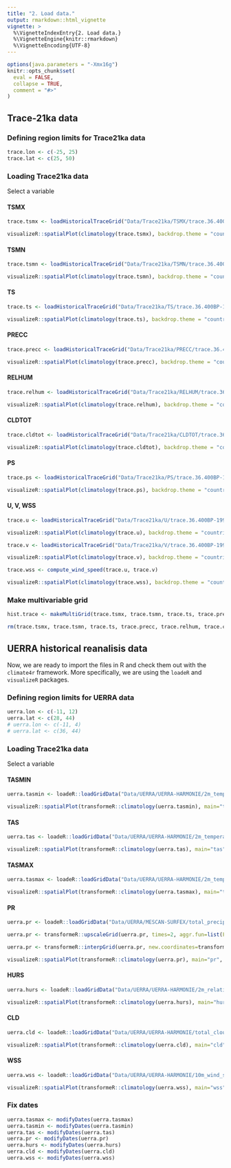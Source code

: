 ```yaml
---
title: "2. Load data."
output: rmarkdown::html_vignette
vignette: >
  %\VignetteIndexEntry{2. Load data.}
  %\VignetteEngine{knitr::rmarkdown}
  %\VignetteEncoding{UTF-8}
---
```


```r
options(java.parameters = "-Xmx16g")
knitr::opts_chunk$set(
  eval = FALSE,
  collapse = TRUE,
  comment = "#>"
)
```


## Trace-21ka data

### Defining region limits for Trace21ka data

```r
trace.lon <- c(-25, 25)
trace.lat <- c(25, 50)
```

### Loading Trace21ka data {.tabset} 

Select a variable 

#### TSMX

```r
trace.tsmx <- loadHistoricalTraceGrid("Data/Trace21ka/TSMX/trace.36.400BP-1990CE.cam2.h0.TSMX.2160101-2204012.nc", var="tasmax", lonLim=trace.lon, latLim = trace.lat)

visualizeR::spatialPlot(climatology(trace.tsmx), backdrop.theme = "countries", rev.colors=TRUE)
```

#### TSMN

```r
trace.tsmn <- loadHistoricalTraceGrid("Data/Trace21ka/TSMN/trace.36.400BP-1990CE.cam2.h0.TSMN.2160101-2204012.nc", var="tasmin", lonLim=trace.lon, latLim = trace.lat)

visualizeR::spatialPlot(climatology(trace.tsmn), backdrop.theme = "countries", rev.colors=TRUE)
```

#### TS

```r
trace.ts <- loadHistoricalTraceGrid("Data/Trace21ka/TS/trace.36.400BP-1990CE.cam2.h0.TS.2160101-2204012.nc", var="tas", lonLim=trace.lon, latLim = trace.lat)

visualizeR::spatialPlot(climatology(trace.ts), backdrop.theme = "countries", rev.colors=TRUE)
```

#### PRECC

```r
trace.precc <- loadHistoricalTraceGrid("Data/Trace21ka/PRECC/trace.36.400BP-1990CE.cam2.h0.PRECC.2160101-2204012.nc", var="pr", lonLim=trace.lon, latLim = trace.lat)

visualizeR::spatialPlot(climatology(trace.precc), backdrop.theme = "countries")
```

#### RELHUM

```r
trace.relhum <- loadHistoricalTraceGrid("Data/Trace21ka/RELHUM/trace.36.400BP-1990CE.cam2.h0.RELHUM.2160101-2204012.nc", var="hurs@992.5561", lonLim=trace.lon, latLim = trace.lat)

visualizeR::spatialPlot(climatology(trace.relhum), backdrop.theme = "countries")
```

#### CLDTOT

```r
trace.cldtot <- loadHistoricalTraceGrid("Data/Trace21ka/CLDTOT/trace.36.400BP-1990CE.cam2.h0.CLDTOT.2160101-2204012.nc", var="cldtot", lonLim=trace.lon, latLim = trace.lat)

visualizeR::spatialPlot(climatology(trace.cldtot), backdrop.theme = "countries")
```

#### PS

```r
trace.ps <- loadHistoricalTraceGrid("Data/Trace21ka/PS/trace.36.400BP-1990CE.cam2.h0.PS.2160101-2204012.nc", var="ps", lonLim=trace.lon, latLim = trace.lat)

visualizeR::spatialPlot(climatology(trace.ps), backdrop.theme = "countries")
```

#### U, V, WSS

```r
trace.u <- loadHistoricalTraceGrid("Data/Trace21ka/U/trace.36.400BP-1990CE.cam2.h0.U.2160101-2204012.nc", var="u@992.5561", lonLim=trace.lon, latLim = trace.lat)

visualizeR::spatialPlot(climatology(trace.u), backdrop.theme = "countries")
```

```r
trace.v <- loadHistoricalTraceGrid("Data/Trace21ka/V/trace.36.400BP-1990CE.cam2.h0.V.2160101-2204012.nc", var="v@992.5561", lonLim=trace.lon, latLim = trace.lat)

visualizeR::spatialPlot(climatology(trace.v), backdrop.theme = "countries")
```

```r
trace.wss <- compute_wind_speed(trace.u, trace.v)

visualizeR::spatialPlot(climatology(trace.wss), backdrop.theme = "countries")
```


### Make multivariable grid

```r
hist.trace <- makeMultiGrid(trace.tsmx, trace.tsmn, trace.ts, trace.precc, trace.relhum, trace.cldtot, trace.ps, trace.wss)

rm(trace.tsmx, trace.tsmn, trace.ts, trace.precc, trace.relhum, trace.cldtot, trace.ps, trace.wss, trace.u, trace.v)
```

## UERRA historical reanalisis data

Now, we are ready to import the files in R and check them out with the `climate4r` framework. More specifically, we are using the `loadeR` and `visualizeR` packages.

### Defining region limits for UERRA data

```r
uerra.lon <- c(-11, 12)
uerra.lat <- c(28, 44)
# uerra.lon <- c(-11, 4)
# uerra.lat <- c(36, 44)
```

### Loading Trace21ka data {.tabset} 

Select a variable 

#### TASMIN

```r
uerra.tasmin <- loadeR::loadGridData("Data/UERRA/UERRA-HARMONIE/2m_temperature/latlon/1961-90_2m_tmin.nc", var = "tasmin", lonLim=uerra.lon, latLim=uerra.lat)

visualizeR::spatialPlot(transformeR::climatology(uerra.tasmin), main="tasmin", backdrop.theme="countries", rev.colors=TRUE, at=seq(-15,40,1))
```

#### TAS

```r
uerra.tas <- loadeR::loadGridData("Data/UERRA/UERRA-HARMONIE/2m_temperature/latlon/1961-90_2m_temperature.nc", var = "tas", lonLim=uerra.lon, latLim=uerra.lat,  dictionary="Data/UERRA/UERRA_dictionary.dic")

visualizeR::spatialPlot(transformeR::climatology(uerra.tas), main="tas", backdrop.theme="countries", rev.colors=TRUE, at=seq(-15,40,1))
```

#### TASMAX

```r
uerra.tasmax <- loadeR::loadGridData("Data/UERRA/UERRA-HARMONIE/2m_temperature/latlon/1961-90_2m_tmax.nc", var = "tasmax", lonLim=uerra.lon, latLim=uerra.lat)

visualizeR::spatialPlot(transformeR::climatology(uerra.tasmax), main="tasmax", backdrop.theme="countries", rev.colors=TRUE, at=seq(-15,40,1))
```

#### PR

```r
uerra.pr <- loadeR::loadGridData("Data/UERRA/MESCAN-SURFEX/total_precipitation/latlon/1961-90_total_precipitation.nc", var = "pr", lonLim=uerra.lon, latLim=uerra.lat)

uerra.pr <- transformeR::upscaleGrid(uerra.pr, times=2, aggr.fun=list(FUN=mean))

uerra.pr <- transformeR::interpGrid(uerra.pr, new.coordinates=transformeR::getGrid(uerra.tas), method="bilinear")

visualizeR::spatialPlot(transformeR::climatology(uerra.pr), main="pr", backdrop.theme="countries", at=seq(0,400,25))
```

#### HURS

```r
uerra.hurs <- loadeR::loadGridData("Data/UERRA/UERRA-HARMONIE/2m_relative_humidity/latlon/1961-90_2m_relative_humidity.nc", var = "hurs", lonLim=uerra.lon, latLim=uerra.lat)

visualizeR::spatialPlot(transformeR::climatology(uerra.hurs), main="hurs", backdrop.theme="countries", rev.colors=TRUE)
```

#### CLD

```r
uerra.cld <- loadeR::loadGridData("Data/UERRA/UERRA-HARMONIE/total_cloud_cover/latlon/1961-90_total_cloud_cover.nc", var = "cld", lonLim=uerra.lon, latLim=uerra.lat)

visualizeR::spatialPlot(transformeR::climatology(uerra.cld), main="cld", backdrop.theme="countries", rev.colors=TRUE)
```

#### WSS

```r
uerra.wss <- loadeR::loadGridData("Data/UERRA/UERRA-HARMONIE/10m_wind_speed/latlon/1961-90_10m_wind_speed.nc", var = "wss", lonLim=uerra.lon, latLim=uerra.lat)

visualizeR::spatialPlot(transformeR::climatology(uerra.wss), main="wss", backdrop.theme="countries", rev.colors=TRUE)
```

### Fix dates 

```r
uerra.tasmax <- modifyDates(uerra.tasmax)
uerra.tasmin <- modifyDates(uerra.tasmin)
uerra.tas <- modifyDates(uerra.tas)
uerra.pr <- modifyDates(uerra.pr)
uerra.hurs <- modifyDates(uerra.hurs)
uerra.cld <- modifyDates(uerra.cld)
uerra.wss <- modifyDates(uerra.wss)
```
